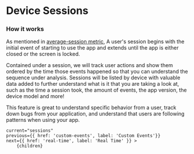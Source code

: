 
# Device Sessions

### How it works

As mentioned in [average-session metric](https://vexo.co/docs/average-session),
A user's session begins with the initial event of starting to use the app and extends until the app is either closed or the screen is locked.

Contained under a session, we will track user actions and show them ordered by the time those events happened so that you can understand the sequence
under analysis. Sessions will be listed by device with valuable data added to further understand what is it that you are taking a look at,
such as the time a session took, the amount of events, the app version, the device model and more!

This feature is great to understand specific behavior from a user,
track down bugs from your application, and understand that users are following patterns when using your app.

<DocImage src="/docs/sessions.png" width="1018" height="392"/>

    current="sessions"
    previous={{ href: 'custom-events', label: 'Custom Events'}}
    next={{ href: 'real-time', label: 'Real Time' }} >
        {children}
</DocLayout>
